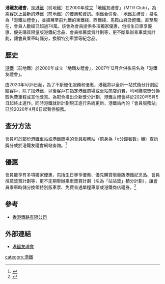 '''港鐵友禮會'''，是[[港鐵|港鐵]]（前地鐵）在2000年成立「地鐵友禮會」（MTR Club），為乘客送上最新的港鐵（前地鐵）的優惠和資訊。兩鐵合併後，「地鐵友禮會」易名為「港鐵友禮會」，並擴展至前九鐵的東鐵綫、西鐵綫、馬鞍山綫及輕鐵。直至現在，會員人數經已超過74萬。該會為會員提供多項獨家優惠，包括生日專享優惠、優先購買限量版港鐵紀念品、會員推薦獎賞計劃等，更不斷舉辦乘車獎賞計劃，讓會員乘車時儲分，換領特別車票等紀念品。



== 歷史 ==
[[港鐵|港鐵]]（前地鐵）於2000年成立「地鐵友禮會」，2007年12月合併後易名為「港鐵友禮會」。

由2020年5月5日起，為了不斷優化服務和優惠，港鐵將以全新一站式獎分計劃回饋客戶，除了搭港鐵，以後客戶在指定港鐵商場或車站商店消費，均可賺取獎分換取免費車程或其他獎賞。為配合推出全新獎分計劃，港鐵友禮會將於2020年5月5日起終止運作。同時港鐵就新計劃現正進行系統更新，港鐵站內的「會員服務站」已於2020年4月6日起暫停服務。

== 查分方法 ==
會員可於部份港鐵車站或港鐵商場的會員服務站（前身為「e分鐘著數」機）查詢獎分或於港鐵友禮會網站查詢。<ref>{{Cite web |url=http://www.mtr.com.hk/ch/customer/services/csp.html |title=港鐵 > 會員服務站 |access-date=2016-12-08 |archive-date=2016-08-26 |archive-url=https://web.archive.org/web/20160826111739/http://www.mtr.com.hk/ch/customer/services/csp.html |dead-url=no }}</ref>

== 優惠 ==
會員能享有多項獨家優惠，包括生日專享優惠、優先購買限量版港鐵紀念品、會員推薦獎賞計劃等，更不定期舉辦乘車獎賞計劃（名為「站站獎」積分計劃），讓會員乘車時儲分換領特別版車票、免費普通單程車票或港鐵商店禮券。<ref>{{Cite web |url=https://www.mtr.com.hk/ch/customer/club/bonus_point_scheme.html |title=港鐵 > 2016站站賞積分計劃 |access-date=2016-12-08 |archive-date=2020-11-02 |archive-url=https://web.archive.org/web/20201102150731/https://www.mtr.com.hk/ch/customer/club/bonus_point_scheme.html |dead-url=no }}</ref>

== 參考 ==
*[[香港鐵路有限公司|香港鐵路有限公司]]

== 外部連結 ==
*[http://www.mtrclub.com.hk 港鐵友禮會] {{Wayback|url=http://www.mtrclub.com.hk/ |date=20210127162106 }}


[[category:港鐵|category:港鐵]]